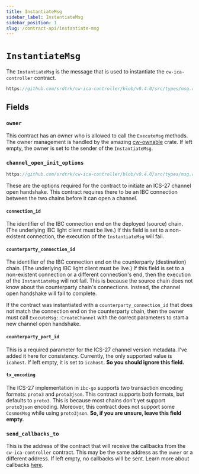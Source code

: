 ```yaml
---
title: InstantiateMsg
sidebar_label: InstantiateMsg
sidebar_position: 1
slug: /contract-api/instantiate-msg
---
```


# `InstantiateMsg`

The `InstantiateMsg` is the message that is used to instantiate the `cw-ica-controller` contract.

```rust reference
https://github.com/srdtrk/cw-ica-controller/blob/v0.4.0/src/types/msg.rs#L8-L21
```

## Fields

### `owner`

This contract has an owner who is allowed to call the `ExecuteMsg` methods.
The owner management is handled by the amazing [cw-ownable](https://crates.io/crates/cw-ownable) crate.
If left empty, the owner is set to the sender of the `InstantiateMsg`.

### `channel_open_init_options`

```rust reference
https://github.com/srdtrk/cw-ica-controller/blob/v0.4.0/src/types/msg.rs#L120-L132
```

These are the options required for the contract to initiate an ICS-27 channel open handshake.
This contract requires there to be an IBC connection between the two chains before it can open a channel.

#### `connection_id`

The identifier of the IBC connection end on the deployed (source) chain. (The underlying IBC light client must
be live.) If this field is set to a non-existent connection, the execution of the `InstantiateMsg` will fail.

#### `counterparty_connection_id`

The identifier of the IBC connection end on the counterparty (destination) chain. (The underlying IBC light
client must be live.) If this field is set to a non-existent connection or a different connection's end,
then the execution of the `InstantiateMsg` will not fail. This is because the source chain does not know
about the counterparty chain's connections. Instead, the channel open handshake will fail to complete.

If the contract was instantiated with a `counterparty_connection_id` that does not match the connection
end on the counterparty chain, then the owner must call `ExecuteMsg::CreateChannel` with the correct
parameters to start a new channel open handshake.

#### `counterparty_port_id`

This is a required parameter for the ICS-27 channel version metadata. I've added it here for consistency.
Currently, the only supported value is `icahost`. If left empty, it is set to `icahost`.
**So you should ignore this field.**

#### `tx_encoding`

The ICS-27 implementation in `ibc-go` supports two transaction encoding formats: `proto3` and `proto3json`.
This contract supports both formats, but defaults to `proto3`. This is because most chains don't yet support
`proto3json` encoding. Moreover, this contract does not support some `CosmosMsg` while using `proto3json`.
**So, if you are unsure, leave this field empty.**

### `send_callbacks_to`

This is the address of the contract that will receive the callbacks from the `cw-ica-controller` contract.
This may be the same address as the `owner` or a different address. If left empty, no callbacks will be sent.
Learn more about callbacks [here](/contract-api/callbacks).
